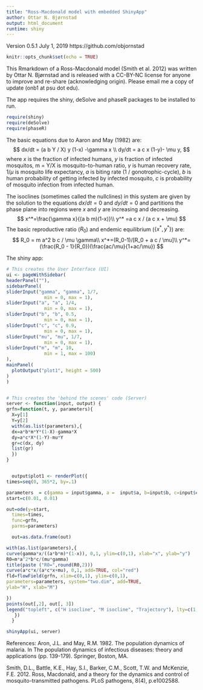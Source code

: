 ```yaml
---
title: "Ross-Macdonald model with embedded ShinyApp"
author: Ottar N. Bjørnstad
output: html_document
runtime: shiny
---
```


Version 0.5.1 July 1, 2019 
https://github.com/objornstad

```r
knitr::opts_chunk$set(echo = TRUE)
```
This Rmarkdown of a Ross-Macdonald model (Smith et al. 2012) was written by Ottar N. Bjørnstad and is released with a CC-BY-NC license for anyone to improve and re-share (acknowledging origin). Please email me a copy of update (onb1 at psu dot edu).

The app requires the shiny, deSolve and phaseR packages to be installed to run. 

```r
require(shiny)
require(deSolve)
require(phaseR)
```

The basic equations due to Aaron and May (1982) are:
$$
dx/dt = (a b Y / X) y (1-x) -\gamma x \\
dy/dt = a c x (1-y)-  \mu y,
$$
where $x$ is the fraction of infected humans, $y$ is fraction of infected mosquitos, m = Y/X is mosquito-to-human ratio, $\gamma$ is human recovery rate, $1/\mu$ is mosquito life expectancy, $a$ is biting rate (1 / gonotrophic-cycle), $b$ is human probability of getting infected by infected mosquito, $c$ is probability of mosquito infection from infected human.

The isoclines (sometimes called the nullclines) in this system are given by the solution to the 
equations $dx/dt=0$ and $dy/dt=0$ and partitions the phase plane into regions 
were $x$ and $y$ are increasing and decreasing. 
$$
x^*=\frac{\gamma x}{(a b m)(1-x)}\\
y^* =a c x / (a c x + \mu)
$$
The basic reproductive ratio ($R_0$) and endemic equilibrium ($\{x^*, y^*\}$) are:
$$
R_0 = m a^2 b c / \mu \gamma\\
x^*=(R_0-1)/[R_0 + a c / \mu]\\
y^*=(\frac{R_0 - 1}{R_0})(\frac{ac/\mu}{1+ac/\mu})
$$



The shiny app:

```r
# This creates the User Interface (UI)
ui <- pageWithSidebar(
headerPanel(""),
sidebarPanel(
sliderInput("gamma", "gamma", 1/7,
              min = 0, max = 1),
sliderInput("a", "a", 1/4,
              min = 0, max = 1),
sliderInput("b", "b", 0.5,
              min = 0, max = 1),
sliderInput("c", "c", 0.9,
              min = 0, max = 1),
sliderInput("mu", "mu", 1/7,
              min = 0, max = 1),
sliderInput("m", "m", 10,
              min = 1, max = 100)
),
mainPanel(
  plotOutput("plot1", height = 500)
)
)


# This creates the 'behind the scenes' code (Server)
server <- function(input, output) {
grfn=function(t, y, parameters){
  X=y[1]
  Y=y[2]
  with(as.list(parameters),{
  dx=a*b*m*Y*(1-X)-gamma*X
  dy=a*c*X*(1-Y)-mu*Y
  gr=c(dx, dy)
  list(gr)
  })
}


  output$plot1 <- renderPlot({
times=seq(0, 365*2, by=.1)

parameters  = c(gamma = input$gamma, a =  input$a, b=input$b, c=input$c, mu=input$mu, m=input$m)
start=c(0.01, 0.01)

out=ode(y=start,
  times=times,
  func=grfn,
  parms=parameters)

  out=as.data.frame(out)

with(as.list(parameters),{
curve(gamma*x/((a*b*m)*(1-x)), 0,1, ylim=c(0,1), xlab="x", ylab="y")
R0=m*a^2*b*c/(mu*gamma)
title(paste ("R0=",round(R0,2)))
curve(a*c*x/(a*c*x+mu), 0,1, add=TRUE, col="red")
fld=flowField(grfn, xlim=c(0,1), ylim=c(0,1), 
parameters=parameters, system="two.dim", add=TRUE,
ylab="H", xlab="M")

})
points(out[,2], out[, 3])
legend("topleft", c("H isocline", "M isocline", "Trajectory"), lty=c(1,1,0), col=c(1,2, 1), pch=c(NA,NA, 1))
   })
  }

shinyApp(ui, server)
```

References:
Aron, J.L. and May, R.M. 1982. The population dynamics of malaria. In The population dynamics of infectious diseases: theory and applications (pp. 139-179). Springer, Boston, MA.

Smith, D.L., Battle, K.E., Hay, S.I., Barker, C.M., Scott, T.W. and McKenzie, F.E. 2012. Ross, Macdonald, and a theory for the dynamics and control of mosquito-transmitted pathogens. PLoS pathogens, 8(4), p.e1002588.